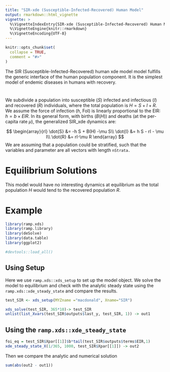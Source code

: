 ```yaml
---
title: "SIR-xde (Susceptible-Infected-Recovered) Human Model"
output: rmarkdown::html_vignette
vignette: >
  %\VignetteIndexEntry{SIR-xde (Susceptible-Infected-Recovered) Human Model}
  %\VignetteEngine{knitr::rmarkdown}
  %\VignetteEncoding{UTF-8}
---
```


```r
knitr::opts_chunk$set(
  collapse = TRUE,
  comment = "#>"
)
```

The SIR (Susceptible-Infected-Recovered) human xde model model fulfills the generic interface of the human population component. It is the simplest model of endemic diseases in humans with recovery.

# 

We subdivide a population into susceptible ($S$)  infected and infectious ($I$) and recovered ($R$) individuals, where the total population is $H = S+I+R.$ We assume the force of infection ($h$, FoI) is linearly proportional to the EIR: $h = b \times EIR.$ In its general form, with births ($B(H)$) and deaths (at the per-capita rate $\mu$), the generalized SIR_xde dynamics are:

$$
\begin{array}{rl}
\dot{S} &= -h S + B(H) -\mu S\\
\dot{I} &= h S  - rI - \mu I\\
\dot{R} &= rI-\mu R
\end{array}
$$
We are assuming that a population could be stratified, such that the variables and parameter are all vectors with length `nStrata.`

# Equilibrium Solutions

This model would have no interesting dynamics at equilibrium as the total population $H$ would tend to the recovered population $R$.

# Example

```r
library(ramp.xds)
library(ramp.library)
library(deSolve)
library(data.table)
library(ggplot2)
```


```r
#devtools::load_all()
```
## Using Setup
Here we use `ramp.xds::xds_setup` to set up the model object. We solve the model to equilibrium and check with the analytic steady state using the  `ramp.xds::xde_steady_state` and compare the results.



```r
test_SIR <- xds_setup(MYZname ="macdonald", Xname="SIR")
```

```r
xds_solve(test_SIR, 365*10)-> test_SIR
unlist(list_Xvars(test_SIR$outputs$last_y, test_SIR, 1)) -> out1
```

## Using the   `ramp.xds::xde_steady_state`

```r
foi_eq = test_SIR$Xpar[[1]]$b*tail(test_SIR$outputs$terms$EIR,1)
xde_steady_state_X(1/365, 1000, test_SIR$Xpar[[1]]) -> out2
```
Then we compare the analytic and numerical solution
```r
sum(abs(out2 - out1))

```

